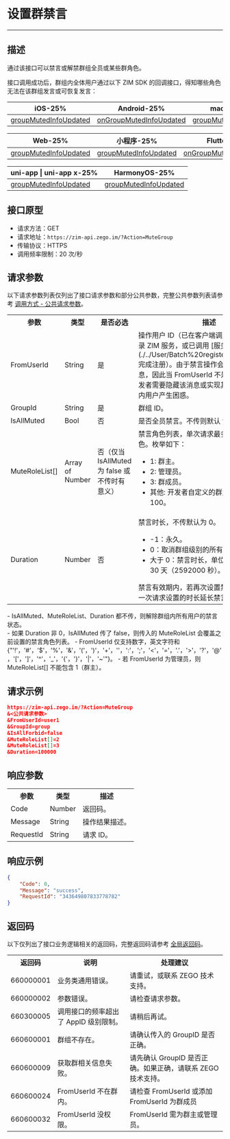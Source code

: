 
# 设置群禁言

- - -

## 描述

通过该接口可以禁言或解禁群组全员或某些群角色。

接口调用成功后，群组内全体用户通过以下 ZIM SDK 的回调接口，得知哪些角色无法在该群组发言或可恢复发言：

| iOS-25% | Android-25% | macOS-25% | Windows-25% |
|-----|---------|-------|-------|
| [groupMutedInfoUpdated](https://doc-zh.zego.im/article/api?doc=zim_API~objective-c_ios~protocol~ZIMEventHandler#zim-group-muted-info-updated-operated-info-group-id) | [onGroupMutedInfoUpdated](https://doc-zh.zego.im/article/api?doc=zim_API~java_android~class~ZIMEventHandler#on-group-muted-info-updated) | [groupMutedInfoUpdated](https://doc-zh.zego.im/article/api?doc=zim_API~objective-c_macos~protocol~ZIMEventHandler#zim-group-muted-info-updated-operated-info-group-id) | [onGroupMutedInfoUpdated](https://doc-zh.zego.im/article/api?doc=zim_API~cpp_windows~class~ZIMEventHandler#on-group-muted-info-updated) |

| Web-25% | 小程序-25% | Flutter-25% | React Native-25% |
|---------|-----|-------|-------|
| [groupMutedInfoUpdated](https://doc-zh.zego.im/article/api?doc=zim_API~javascript_web~interface~ZIMEventHandler#group-muted-info-updated) | [groupMutedInfoUpdated](https://doc-zh.zego.im/article/api?doc=zim_API~javascript_wxxcx~interface~ZIMEventHandler#group-muted-info-updated) | [onGroupMutedInfoUpdated](https://pub.dev/documentation/zego_zim/latest/zego_zim/ZIMEventHandler/onGroupMutedInfoUpdated.html) | [groupMutedInfoUpdated](https://doc-zh.zego.im/article/api?doc=zim_API~javascript_react-native~interface~ZIMEventHandler#group-muted-info-updated) |

| uni-app \| uni-app x-25% | HarmonyOS-25% | 
|---------|-----------|
| [groupMutedInfoUpdated](https://doc-zh.zego.im/article/api?doc=zim_API~javascript_uni-app~interface~ZIMEventHandler#group-muted-info-updated) | [groupMutedInfoUpdated](https://doc-zh.zego.im/article/api?doc=zim_API~javascript_harmony~interface~ZIMEventHandler#group-muted-info-updated) | 

## 接口原型

- 请求方法：GET
- 请求地址：`https://zim-api.zego.im/?Action=MuteGroup`
- 传输协议：HTTPS
- 调用频率限制：20 次/秒

## 请求参数

以下请求参数列表仅列出了接口请求参数和部分公共参数，完整公共参数列表请参考 [调用方式 - 公共请求参数](../Accessing%20Server%20APIs.mdx#2-公共参数)。

<table>
<tbody><tr data-row-level="1">
<th>参数</th>
<th>类型</th>
<th>是否必选</th>
<th>描述</th>
</tr>
<tr data-row-level="2">
<td>FromUserId</td>
<td>String</td>
<td>是</td>
<td>操作用户 ID（已在客户端调用 `login` 方法登录 ZIM 服务，或已调用 [服务端 API](./../User/Batch%20register%20users.mdx) 完成注册）。<Note title="说明">由于禁言操作会触发群 tips 消息，因此当 FromUserId 不是群组成员时，开发者需要隐藏该消息或实现其他处理，避免群内用户产生困惑。</Note></td>
</tr>
<tr data-row-level="3">
<td>GroupId</td>
<td>String</td>
<td>是</td>
<td>群组 ID。</td>
</tr>
<tr data-row-level="4">
<td>IsAllMuted</td>
<td>Bool</td>
<td>否</td>
<td>是否全员禁言。不传则默认 false。</td>
</tr>
<tr data-row-level="5">
<td>MuteRoleList[]</td>
<td>Array of Number</td>
<td>否（仅当 IsAllMuted 为 false 或不传时有意义）</td>
<td>
禁言角色列表，单次请求最多禁言 20 个群角色。枚举如下：
<ul>
<li>1: 群主。</li>
<li>2: 管理员。</li>
<li>3: 群成员。</li>
<li>其他: 开发者自定义的群角色，建议大于 100。</li>
</ul></td>
</tr>
<tr data-row-level="6">
<td>Duration</td>
<td>Number</td>
<td>否</td>
<td>禁言时长，不传默认为 0。
<ul><li>-1：永久。</li><li>0：取消群组级别的所有禁言。</li><li>大于 0：禁言时长，单位为秒。最大支持 30 天（2592000 秒）。</li></ul>禁言有效期内，若再次设置禁言时长，以最近一次请求设置的时长延长禁言状态。</td>
</tr>
</tbody></table>

<Note title="说明">
- IsAllMuted、MuteRoleList、Duration 都不传，则解除群组内所有用户的禁言状态。<br/>
- 如果 Duration 非 0，IsAllMuted 传了 false，则传入的 MuteRoleList 会覆盖之前设置的禁言角色列表。
- FromUserId 仅支持数字，英文字符和 {"'!'，'#'，'$'，'%'，'&'，'('，')'，'+'，''，':'，';'，'<'，'='，'.'，'>'，'?'，'@'，'['，']'，'^'，'_'，'{'，'}'，'|'，'~'"}。
- 若 FromUserId 为管理员，则 MuteRoleList[] 不能包含 1（群主）。
</Note>

## 请求示例

```json
https://zim-api.zego.im/?Action=MuteGroup
&<公共请求参数>
&FromUserId=user1
&GroupId=group
&IsAllForbid=false
&MuteRoleList[]=2
&MuteRoleList[]=3
&Duration=100000
```

## 响应参数

<table>
<tbody><tr data-row-level="1">
<th>参数</th>
<th>类型</th>
<th>描述</th>
</tr>
<tr data-row-level="2">
<td>Code</td>
<td>Number</td>
<td>返回码。</td>
</tr>
<tr data-row-level="3">
<td>Message</td>
<td>String</td>
<td>操作结果描述。</td>
</tr>
<tr data-row-level="4">
<td>RequestId</td>
<td>String</td>
<td>请求 ID。</td>
</tr>
</tbody></table>


## 响应示例

```json
{
    "Code": 0,
    "Message": "success",
    "RequestId": "343649807833778782"
}
```

## 返回码

以下仅列出了接口业务逻辑相关的返回码，完整返回码请参考 [全局返回码](../Return%20codes.mdx)。

<table>

<tbody><tr>
<th>返回码</th>
<th>说明</th>
<th>处理建议</th>
</tr>
<tr>
<td>660000001</td>
<td>业务类通用错误。</td>
<td>请重试，或联系 ZEGO 技术支持。</td>
</tr>
<tr>
<td>660000002</td>
<td>参数错误。</td>
<td>请检查请求参数。</td>
</tr>
<tr>
<td>660300005</td>
<td>调用接口的频率超出了 AppID 级别限制。</td>
<td>请稍后再试。</td>
</tr>
<tr>
<td>660600001</td>
<td>群组不存在。</td>
<td>请确认传入的 GroupID 是否正确。</td>
</tr>
<tr>
<td>660600009</td>
<td>获取群相关信息失败。</td>
<td>请先确认 GroupID 是否正确。如果正确，请联系 ZEGO 技术支持。</td>
</tr>
<tr>
<td>660600024</td>
<td>FromUserId 不在群内。</td>
<td>请检查 FromUserId 或添加 FromUserId 为群成员</td>
</tr>
<tr>
<td>660600032</td>
<td>FromUserId 没权限。</td>
<td>FromUserId 需为群主或管理员。</td>
</tr>
</tbody></table>

